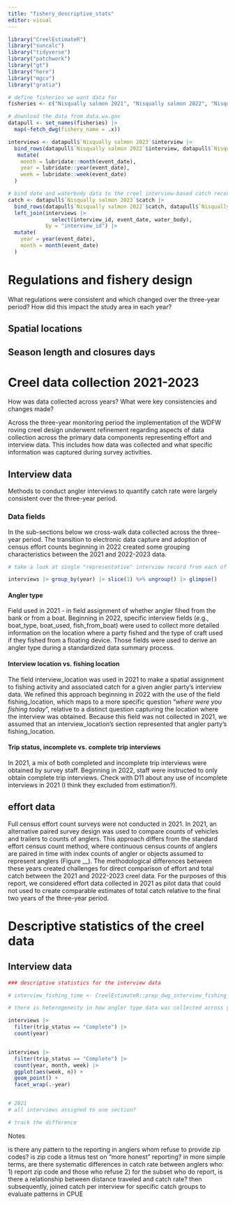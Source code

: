```yaml
---
title: "fishery_descriptive_stats"
editor: visual
---
```


```r
library("CreelEstimateR")
library("suncalc")
library("tidyverse")
library("patchwork")
library("gt")
library("here")
library("mgcv")
library("gratia")
```

```r
# define fisheries we want data for
fisheries <- c("Nisqually salmon 2021", "Nisqually salmon 2022", "Nisqually salmon 2023")

# download the data from data.wa.gov
datapull <- set_names(fisheries) |> 
  map(~fetch_dwg(fishery_name = .x))

interviews <- datapull$`Nisqually salmon 2023`$interview |> 
  bind_rows(datapull$`Nisqually salmon 2022`$interview, datapull$`Nisqually salmon 2021`$interview) |> 
   mutate(
    month = lubridate::month(event_date),
    year = lubridate::year(event_date),
    week = lubridate::week(event_date)
  )

# bind date and waterbody data to the creel interview-based catch records
catch <- datapull$`Nisqually salmon 2023`$catch |> 
  bind_rows(datapull$`Nisqually salmon 2022`$catch, datapull$`Nisqually salmon 2021`$catch) |>
  left_join(interviews |> 
              select(interview_id, event_date, water_body),
            by = "interview_id") |> 
  mutate(
    year = year(event_date),
    month = month(event_date)
  )


```

# Regulations and fishery design

What regulations were consistent and which changed over the three-year period? How did this impact the study area in each year?

## Spatial locations

## Season length and closures days

# Creel data collection 2021-2023

How was data collected across years? What were key consistencies and changes made?

Across the three-year monitoring period the implementation of the WDFW roving creel design underwent refinement regarding aspects of data collection across the primary data components representing effort and interview data. This includes how data was collected and what specific information was captured during survey activities.

## Interview data

Methods to conduct angler interviews to quantify catch rate were largely consistent over the three-year period.

### Data fields

In the sub-sections below we cross-walk data collected across the three-year period. The transition to electronic data capture and adoption of census effort counts beginning in 2022 created some grouping characteristics between the 2021 and 2022-2023 data.

```r
# take a look at single "representative" interview record from each of the three years

interviews |> group_by(year) |> slice(1) %>% ungroup() |> glimpse()


```

#### Angler type

Field used in 2021 - in field assignment of whether angler fihed from the bank or from a boat. Beginning in 2022, specific interview fields (e.g., boat_type, boat_used, fish_from_boat) were used to collect more detailed information on the location where a party fished and the type of craft used if they fished from a floating device. Those fields were used to derive an angler type during a standardized data summary process.

#### Interview location vs. fishing location

The field interview_location was used in 2021 to make a spatial assignment to fishing activity and associated catch for a given angler party's interview data. We refined this approach beginning in 2022 with the use of the field fishing_location, which maps to a more specific question "*where were you fishing today*", relative to a distinct question capturing the location where the interview was obtained. Because this field was not collected in 2021, we assumed that an interview_location's section represented that angler party's fishing_location.

#### Trip status, incomplete vs. complete trip interviews

In 2021, a mix of both completed and incomplete trip interviews were obtained by survey staff. Beginning in 2022, staff were instructed to only obtain complete trip interviews. Check with D11 about any use of incomplete interviews in 2021 (I think they excluded from estimation?).

## effort data

Full census effort count surveys were not conducted in 2021. In 2021, an alternative paired survey design was used to compare counts of vehicles and trailers to counts of anglers. This approach differs from the standard effort census count method, where continuous census counts of anglers are paired in time with index counts of angler or objects assumed to represent anglers (Figure \_\_). The methodological differences between these years created challenges for direct comparison of effort and total catch between the 2021 and 2022-2023 creel data. For the purposes of this report, we considered effort data collected in 2021 as pilot data that could not used to create comparable estimates of total catch relative to the final two years of the three-year period.

# Descriptive statistics of the creel data

## Interview data

```r
### descriptive statistics for the interview data

# interview_fishing_time <- CreelEstimateR::prep_dwg_interview_fishing_time(dwg_interview = interviews, min_fishing_time = 0.5, study_design = "Standard", person_count_type = "angler") 

# there is heterogeneity in how angler type data was collected across years, this may be leading to the observed "loss" of records  using the above function 

interviews |>
  filter(trip_status == "Complete") |> 
  count(year)


interviews |>
  filter(trip_status == "Complete") |> 
  count(year, month, week) |> 
  ggplot(aes(week, n)) +
  geom_point() +
  facet_wrap(.~year)


# 2021
# all interviews assigned to one section?

# track the difference 


```

Notes

is there any pattern to the reporting in anglers whom refuse to provide zip codes? is zip code a litmus test on "more honest" reporting? in more simple terms, are there systematic differences in catch rate between anglers who: 1) report zip code and those who refuse 2) for the subset who do report, is there a relationship between distance traveled and catch rate? then subsequently, joined catch per interview for specific catch groups to evaluate patterns in CPUE

